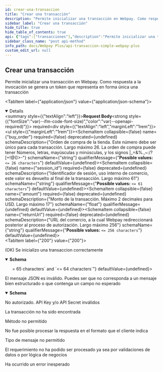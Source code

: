 ```yaml
---
id: crear-una-transaccion
title: "Crear una transacción"
description: "Permite inicializar una transacción en Webpay. Como respuesta a la invocación se genera un token que representa en forma única una transacción"
sidebar_label: "Crear una transacción"
hide_title: true
hide_table_of_contents: true
api: {"tags":["transacciones"],"description":"Permite inicializar una transacción en Webpay. Como respuesta a la invocación se genera un token que representa en forma única una transacción","requestBody":{"content":{"application/json":{"schema":{"type":"object","properties":{"buy_order":{"type":"string","description":"Orden de compra de la tienda. Este número debe ser único para cada transacción. Largo máximo 26. La orden de compra puede tener Números, letras, mayúsculas y minúsculas, y los signos |_=&%.,~:/?[+!@()>-","example":"ordenCompra12345678","maxLength":26},"session_id":{"type":"string","description":"Identificador de sesión, uso interno de comercio, este valor es devuelto al final de la transacción. Largo máximo 61","example":"sesion1234557545","maxLength":61},"amount":{"type":"number","description":"Monto de la transacción. Máximo 2 decimales para USD. Largo máximo 17","format":"float","example":10000},"returnUrl":{"type":"string","description":"URL del comercio, a la cual Webpay redireccionará posterior al proceso de autorización. Largo máximo 256","example":"http://www.comercio.cl/webpay/retorno","maxLength":256}}}}},"required":true},"responses":{"200":{"description":"(OK) Se inicializo una transaccion correctamente","content":{"application/json":{"schema":{"type":"object","properties":{"token":{"type":"string","description":"Token de la transacción. Largo 64","example":"e9d555262db0f989e49d724b4db0b0af367cc415cde41f500a776550fc5fddd3","minLength":65,"maxLength":64},"url":{"type":"string","description":"URL de formulario de pago Webpay. Largo máximo 255.","example":"https://webpay3gint.transbank.cl/webpayserver/initTransaction","maxLength":255}}}}}},"400":{"description":"El mensaje JSON es inválido. Puedes ser que no corresponda a un mensaje bien estructurado o que contenga un campo no esperado","content":{"application/json":{"schema":{"type":"object","properties":{"error_message":{"type":"string","example":"token is required"}}}}}},"401":{"description":"No autorizado. API Key y/o API Secret inválidos"},"404":{"description":"La transacción no ha sido encontrada"},"405":{"description":"Método no permitido"},"406":{"description":"No fue posible procesar la respuesta en el formato que el cliente indica"},"415":{"description":"Tipo de mensaje no permitido"},"422":{"description":"El requerimiento no ha podido ser procesado ya sea por validaciones de datos o por lógica de negocios"},"500":{"description":"Ha ocurrido un error inesperado"}},"method":"post","path":"/rswebpaytransaction/api/webpay/v1.2/transactions","servers":[{"url":"https://webpay3gint.transbank.cl"}],"security":[{"tbkApiKeyId":[],"tbkApiKeySecret":[]}],"securitySchemes":{"tbkApiKeyId":{"type":"apiKey","name":"Tbk-Api-Key-Id","in":"header","description":"Código de comercio"},"tbkApiKeySecret":{"type":"apiKey","name":"Tbk-Api-Key-Secret","in":"header","description":"LLave secreta"}},"jsonRequestBodyExample":{"buy_order":"ordenCompra12345678","session_id":"sesion1234557545","amount":10000,"returnUrl":"http://www.comercio.cl/webpay/retorno"},"info":{"title":"API Transaccion simple - WebPay Plus","description":"Una transacción de autorización normal (o transacción normal), corresponde a una solicitud de autorización financiera de un pago con tarjetas de crédito o débito, en donde quién realiza el pago ingresa al sitio del comercio, selecciona productos o servicio, y el ingreso asociado a los datos de la tarjeta de crédito, débito o prepago lo realiza en forma segura en Webpay.","termsOfService":"https://www.transbankdevelopers.cl/termino-y-condiciones","version":"1.0.0"},"postman":{"name":"Crear una transacción","description":{"content":"Permite inicializar una transacción en Webpay. Como respuesta a la invocación se genera un token que representa en forma única una transacción","type":"text/plain"},"url":{"path":["rswebpaytransaction","api","webpay","v1.2","transactions"],"host":["{{baseUrl}}"],"query":[],"variable":[]},"header":[{"key":"Content-Type","value":"application/json"},{"key":"Accept","value":"application/json"}],"method":"POST","body":{"mode":"raw","raw":"\"\"","options":{"raw":{"language":"json"}}}}}
sidebar_class_name: "post api-method"
info_path: docs/Webpay Plus/api-transaccion-simple-webpay-plus
custom_edit_url: null
---
```



## Crear una transacción



Permite inicializar una transacción en Webpay. Como respuesta a la invocación se genera un token que representa en forma única una transacción

<MimeTabs><TabItem label={"application/json"} value={"application/json-schema"}><details style={{}} data-collapsed={false} open={true}><summary style={{"textAlign":"left"}}><strong>Request Body</strong><strong style={{"fontSize":"var(--ifm-code-font-size)","color":"var(--openapi-required)"}}> required</strong></summary><div style={{"textAlign":"left","marginLeft":"1rem"}}></div><ul style={{"marginLeft":"1rem"}}><SchemaItem collapsible={false} name={"buy_order"} required={false} deprecated={undefined} schemaDescription={"Orden de compra de la tienda. Este número debe ser único para cada transacción. Largo máximo 26. La orden de compra puede tener Números, letras, mayúsculas y minúsculas, y los signos |_=&%.,~:/?[+!@()>-"} schemaName={"string"} qualifierMessage={"**Possible values:** `<= 26 characters`"} defaultValue={undefined}></SchemaItem><SchemaItem collapsible={false} name={"session_id"} required={false} deprecated={undefined} schemaDescription={"Identificador de sesión, uso interno de comercio, este valor es devuelto al final de la transacción. Largo máximo 61"} schemaName={"string"} qualifierMessage={"**Possible values:** `<= 61 characters`"} defaultValue={undefined}></SchemaItem><SchemaItem collapsible={false} name={"amount"} required={false} deprecated={undefined} schemaDescription={"Monto de la transacción. Máximo 2 decimales para USD. Largo máximo 17"} schemaName={"float"} qualifierMessage={undefined} defaultValue={undefined}></SchemaItem><SchemaItem collapsible={false} name={"returnUrl"} required={false} deprecated={undefined} schemaDescription={"URL del comercio, a la cual Webpay redireccionará posterior al proceso de autorización. Largo máximo 256"} schemaName={"string"} qualifierMessage={"**Possible values:** `<= 256 characters`"} defaultValue={undefined}></SchemaItem></ul></details></TabItem></MimeTabs><div><ApiTabs><TabItem label={"200"} value={"200"}><div>

(OK) Se inicializo una transaccion correctamente

</div><div><MimeTabs schemaType={"response"}><TabItem label={"application/json"} value={"application/json"}><SchemaTabs><TabItem label={"Schema"} value={"Schema"}><details style={{}} data-collapsed={false} open={true}><summary style={{"textAlign":"left"}}><strong>Schema</strong></summary><div style={{"textAlign":"left","marginLeft":"1rem"}}></div><ul style={{"marginLeft":"1rem"}}><SchemaItem collapsible={false} name={"token"} required={false} deprecated={undefined} schemaDescription={"Token de la transacción. Largo 64"} schemaName={"string"} qualifierMessage={"**Possible values:** `>= 65 characters` and `<= 64 characters`"} defaultValue={undefined}></SchemaItem><SchemaItem collapsible={false} name={"url"} required={false} deprecated={undefined} schemaDescription={"URL de formulario de pago Webpay. Largo máximo 255."} schemaName={"string"} qualifierMessage={"**Possible values:** `<= 255 characters`"} defaultValue={undefined}></SchemaItem></ul></details></TabItem><TabItem label={"Example (from schema)"} value={"Example (from schema)"}><ResponseSamples responseExample={"{\n  \"token\": \"e9d555262db0f989e49d724b4db0b0af367cc415cde41f500a776550fc5fddd3\",\n  \"url\": \"https://webpay3gint.transbank.cl/webpayserver/initTransaction\"\n}"} language={"json"}></ResponseSamples></TabItem></SchemaTabs></TabItem></MimeTabs></div></TabItem><TabItem label={"400"} value={"400"}><div>

El mensaje JSON es inválido. Puedes ser que no corresponda a un mensaje bien estructurado o que contenga un campo no esperado

</div><div><MimeTabs schemaType={"response"}><TabItem label={"application/json"} value={"application/json"}><SchemaTabs><TabItem label={"Schema"} value={"Schema"}><details style={{}} data-collapsed={false} open={true}><summary style={{"textAlign":"left"}}><strong>Schema</strong></summary><div style={{"textAlign":"left","marginLeft":"1rem"}}></div><ul style={{"marginLeft":"1rem"}}><SchemaItem collapsible={false} name={"error_message"} required={false} deprecated={undefined} schemaDescription={undefined} schemaName={"string"} qualifierMessage={undefined} defaultValue={undefined}></SchemaItem></ul></details></TabItem><TabItem label={"Example (from schema)"} value={"Example (from schema)"}><ResponseSamples responseExample={"{\n  \"error_message\": \"token is required\"\n}"} language={"json"}></ResponseSamples></TabItem></SchemaTabs></TabItem></MimeTabs></div></TabItem><TabItem label={"401"} value={"401"}><div>

No autorizado. API Key y/o API Secret inválidos

</div><div></div></TabItem><TabItem label={"404"} value={"404"}><div>

La transacción no ha sido encontrada

</div><div></div></TabItem><TabItem label={"405"} value={"405"}><div>

Método no permitido

</div><div></div></TabItem><TabItem label={"406"} value={"406"}><div>

No fue posible procesar la respuesta en el formato que el cliente indica

</div><div></div></TabItem><TabItem label={"415"} value={"415"}><div>

Tipo de mensaje no permitido

</div><div></div></TabItem><TabItem label={"422"} value={"422"}><div>

El requerimiento no ha podido ser procesado ya sea por validaciones de datos o por lógica de negocios

</div><div></div></TabItem><TabItem label={"500"} value={"500"}><div>

Ha ocurrido un error inesperado

</div><div></div></TabItem></ApiTabs></div>
      